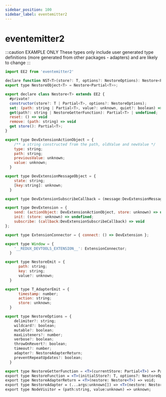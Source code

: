 ```yaml
---
sidebar_position: 100
sidebar_label: eventemitter2
---
```


# eventemitter2


:::caution EXAMPLE ONLY
These types only include user generated type definitions (more generated from other packages - 
adapters) and are likely to change
:::

```jsx
import EE2 from 'eventemitter2'

declare function NST<T>(store?: T, options?: NestoreOptions): Nestore<Partial<T>>;
export type NestoreObject<T> = Nestore<Partial<T>>;

export declare class Nestore<T> extends EE2 {
  #private?
  constructor(store?: T | Partial<T>, options?: NestoreOptions);
  set: (path: string | Partial<T>, value?: unknown, quiet?: boolean) => boolean;
  get(path?: string | NestoreGetterFunction): Partial<T> | undefined;
  reset: () => void
  remove: (path: string) => void
  get store(): Partial<T>;
}

export type DevExtensionActionObject = {
    /** a string constructed from the path, oldValue and newValue */
    type: string;
    path: string;
    previousValue: unknown;
    value: unknown;
  }

export type DevExtensionMessageObject = {
    state: string;
    [key:string]: unknown;
  }

export type DevExtensionSubscribeCallback = (message:DevExtensionMessageObject) => void

export type DevExtension = {
    send: (actionObject: DevExtensionActionObject, store: unknown) => undefined,
    init: (store: unknown) => undefined;
    subscribe: (callback:DevExtensionSubscribeCallback) => void
};

export type ExtensionConnector = { connect: () => DevExtension };

export type Window = {
    '__REDUX_DEVTOOLS_EXTENSION__': ExtensionConnector;
  }

export type NestoreEmit = {
      path: string;
      key: string;
      value?: unknown;
  }

export type T_AdapterEmit = {
      timestamp: number;
      action: string;
      store: unknown;
  }

export type NestoreOptions = {
    delimiter?: string;
    wildcard?: boolean;
    mutable?: boolean;
    maxListeners?: number;
    verbose?: boolean;
    throwOnRevert?: boolean;
    timeout?: number;
    adapter?: NestoreAdapterReturn;
    preventRepeatUpdates?: boolean;
  }

export type NestoreGetterFunction = <T>(currentStore: Partial<T>) => Partial<T>;
export type NestoreFunction = <T>(initialStore?: T, options?: NestoreOptions) => Nestore<T>
export type NestoreAdapterReturn = <T>(nestore: Nestore<T>) => void;
export type NestoreAdapter = (...args:unknown[]) => <T>(nestore: Nestore<T>) => void;
export type NodeVisitor = (path:string, value:unknown) => unknown;
```